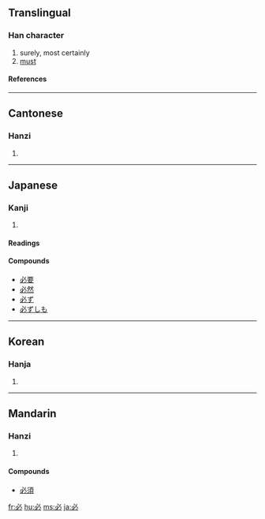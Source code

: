 ==Translingual==
===Han character===
{{Han char|rn=61|rad=心|as=01|sn=4|four=3300<sub>0</sub>|canj=心竹 (PH)|ids=⿻[[心]][[丿]]}}
# surely, most certainly
# [[must]]
====References====
{{Han ref|kx=0375.020|dkj=10299|dj=0701.040|hdz=42267.020|uh=5FC5|ud=24517|bh=A5B2|bd=42418}}
----

==Cantonese==
===Hanzi===
{{yue-hanzi|jyut=|y=bit1}}
# {{defn|Cantonese}}
----
==Japanese==
===Kanji===
{{ja-kanji|grade=4|rs=心01}}
# {{defn|Japanese}} 
====Readings====
{{ja-readings|on=[[ひつ]] (''hitsu'')|kun=[[かならず]] ([[必ず]], ''kanarazu'')}}

====Compounds====
*[[必要]]
*[[必然]]
*[[必ず]]
*[[必ずしも]]

----

==Korean==
===Hanja===
{{ko-hanja|hangeul=필|eumhun=|rv=pil|mr=p'il|y=phil}}
# {{defn|Korean}}
----
==Mandarin==
===Hanzi===
{{cmn-hanzi|pin=[[bì]] ([[bi4]])|wg=pi<sup>4</sup>}}
# {{defn|Mandarin}}
====Compounds====
* [[必須]]

[[fr:必]]
[[hu:必]]
[[ms:必]]
[[ja:必]]